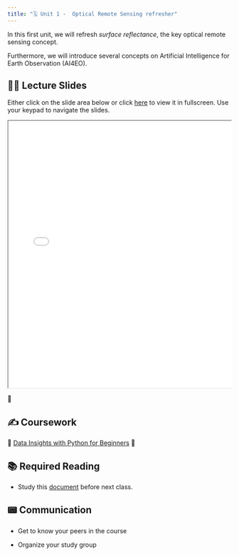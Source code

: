 ```yaml
---
title: "🗓️ Unit 1 -  Optical Remote Sensing refresher"
---
```


In this first unit, we will refresh  *surface reflectance*, the key optical remote sensing concept.

Furthermore, we will introduce several concepts on Artificial Intelligence for Earth Observation (AI4EO).


## 👨‍🏫 Lecture Slides 

Either click on the slide area below or click [here](slides.qmd) to view it in fullscreen.
Use your keypad to navigate the slides.

<div class="container" style="position: relative;overflow: hidden;width: 100%;min-height:600px;">
<iframe src="slides.html" style="position=absolute;top: 0;left: 0;bottom: 0;right: 0;width: 100%;min-height:600px;"></iframe>
</div>

🎥 

## ✍️ Coursework

🚧  [Data Insights with Python for Beginners](https://jenfly.github.io/llc-python-resources/next-steps.html)
🚧


## 📚 Required Reading

- Study this [document](https://drive.google.com/file/d/1P83rf9MDCVs71AjZsyBhGKYPcDwX96v4/view?usp=sharing) before next class. 

## 📟 Communication

- Get to know your peers in the course 

- Organize your study group 